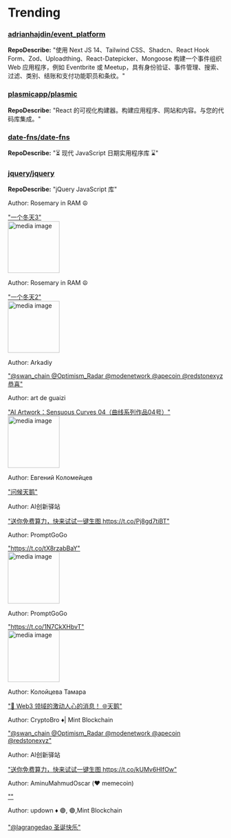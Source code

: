 
# Trending

### [adrianhajdin/event_platform](https://github.com/adrianhajdin/event_platform)
**RepoDescribe:** "使用 Next JS 14、Tailwind CSS、Shadcn、React Hook Form、Zod、Uploadthing、React-Datepicker、Mongoose 构建一个事件组织 Web 应用程序，例如 Eventbrite 或 Meetup，具有身份验证、事件管理、搜索、过滤、类别、结账和支付功能职员和条纹。"
  

### [plasmicapp/plasmic](https://github.com/plasmicapp/plasmic)
**RepoDescribe:** "React 的可视化构建器。构建应用程序、网站和内容。与您的代码库集成。"
  

### [date-fns/date-fns](https://github.com/date-fns/date-fns)
**RepoDescribe:** "⏳ 现代 JavaScript 日期实用程序库 ⌛️"
  

### [jquery/jquery](https://github.com/jquery/jquery)
**RepoDescribe:** "jQuery JavaScript 库"
  

<TwoColumnLayout>
  <div>
    <p>Author: Rosemary in RAM ☮️</p>
    <a href="https://twitter.com/RosemaryinRAM/status/1739473618847867329">"一个冬天3"</a>
  </div>
  <img width="120" src="https://pbs.twimg.com/media/GCPaCVTWcAAyg2Z.jpg" alt="media image" />
</TwoColumnLayout>
  

<TwoColumnLayout>
  <div>
    <p>Author: Rosemary in RAM ☮️</p>
    <a href="https://twitter.com/RosemaryinRAM/status/1739466219411964095">"一个冬天2"</a>
  </div>
  <img width="120" src="https://pbs.twimg.com/media/GCPTTq2W4AAS5DD.jpg" alt="media image" />
</TwoColumnLayout>
  

<TwoColumnLayout>
  <div>
    <p>Author: Arkadiy</p>
    <a href="https://twitter.com/Arkadiy_Cryptan/status/1739584923797749814">"@swan_chain @Optimism_Radar @modenetwork @apecoin @redstonexyz 恭喜"</a>
  </div>
  <div></div>
</TwoColumnLayout>
  

<TwoColumnLayout>
  <div>
    <p>Author: art de guaizi</p>
    <a href="https://twitter.com/art_de_guaizi/status/1739480483119948091">"AI Artwork：Sensuous Curves 04（曲线系列作品04号）"</a>
  </div>
  <img width="120" src="https://pbs.twimg.com/media/GCPgQCTWQAAo86p.jpg" alt="media image" />
</TwoColumnLayout>
  

<TwoColumnLayout>
  <div>
    <p>Author: Евгений Коломейцев</p>
    <a href="https://twitter.com/EvgenijKolomej1/status/1739502219290968338">"问候天鹅"</a>
  </div>
  <div></div>
</TwoColumnLayout>
  

<TwoColumnLayout>
  <div>
    <p>Author: AI创新驿站</p>
    <a href="https://twitter.com/QiangWang18/status/1739574293015535643">"送你免费算力，快来试试一键生图 https://t.co/Pj8gd7tiBT"</a>
  </div>
  <div></div>
</TwoColumnLayout>
  

<TwoColumnLayout>
  <div>
    <p>Author: PromptGoGo</p>
    <a href="https://twitter.com/PromptGoGo/status/1739506331802116394">"https://t.co/tX8rzabBaY"</a>
  </div>
  <img width="120" src="https://pbs.twimg.com/media/GCP3ySEboAA4GEz.jpg" alt="media image" />
</TwoColumnLayout>
  

<TwoColumnLayout>
  <div>
    <p>Author: PromptGoGo</p>
    <a href="https://twitter.com/PromptGoGo/status/1739507887616249925">"https://t.co/1N7CkXHbvT"</a>
  </div>
  <img width="120" src="https://pbs.twimg.com/media/GCP5M8sbMAAwcho.jpg" alt="media image" />
</TwoColumnLayout>
  

<TwoColumnLayout>
  <div>
    <p>Author: Колойцева Тамара</p>
    <a href="https://twitter.com/TKolomejceva/status/1739438571071611065">"🚀 Web3 领域的激动人心的消息！ 🌐天鹅"</a>
  </div>
  <div></div>
</TwoColumnLayout>
  

<TwoColumnLayout>
  <div>
    <p>Author: CryptoBro ♦️| Mint Blockchain</p>
    <a href="https://twitter.com/Akki11761070/status/1739567566517932527">"@swan_chain @Optimism_Radar @modenetwork @apecoin @redstonexyz"</a>
  </div>
  <div></div>
</TwoColumnLayout>
  

<TwoColumnLayout>
  <div>
    <p>Author: AI创新驿站</p>
    <a href="https://twitter.com/QiangWang18/status/1739541783065797024">"送你免费算力，快来试试一键生图 https://t.co/kUMv6HlfOw"</a>
  </div>
  <div></div>
</TwoColumnLayout>
  

<TwoColumnLayout>
  <div>
    <p>Author: AminuMahmudOscar (❤️ memecoin)</p>
    <a href="https://twitter.com/MahmudOscar/status/1739437119368479122">""</a>
  </div>
  <div></div>
</TwoColumnLayout>
  

<TwoColumnLayout>
  <div>
    <p>Author: updown ♦️ 🟣, 🟣,Mint Blockchain</p>
    <a href="https://twitter.com/mukha12345/status/1739487195420066223">"@lagrangedao 圣诞快乐"</a>
  </div>
  <div></div>
</TwoColumnLayout>
  